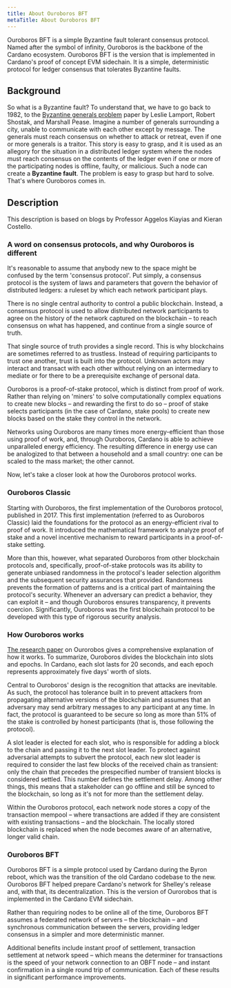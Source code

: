 ```yaml
---
title: About Ouroboros BFT
metaTitle: About Ouroboros BFT
---
```


Ouroboros BFT is a simple Byzantine fault tolerant consensus protocol. Named after the symbol of infinity, Ouroboros is the backbone of the Cardano ecosystem. Ouroboros BFT is the version that is implemented in Cardano's proof of concept EVM sidechain. It is a simple, deterministic protocol for ledger consensus that tolerates Byzantine faults.

## Background 

So what is a Byzantine fault? To understand that, we have to go back to 1982, to the [Byzantine generals problem](https://www.microsoft.com/en-us/research/uploads/prod/2016/12/The-Byzantine-Generals-Problem.pdf) paper by Leslie Lamport, Robert Shostak, and Marshall Pease. Imagine a number of generals surrounding a city, unable to communicate with each other except by message. The generals must reach consensus on whether to attack or retreat, even if one or more generals is a traitor. This story is easy to grasp, and it is used as an allegory for the situation in a distributed ledger system where the nodes must reach consensus on the contents of the ledger even if one or more of the participating nodes is offline, faulty, or malicious. Such a node can create a **Byzantine fault**. The problem is easy to grasp but hard to solve. That's where Ouroboros comes in.  

## Description
This description is based on blogs by Professor Aggelos Kiayias and Kieran Costello.

### A word on consensus protocols, and why Ouroboros is different

It's reasonable to assume that anybody new to the space might be confused by the term 'consensus protocol'. Put simply, a consensus protocol is the system of laws and parameters that govern the behavior of distributed ledgers: a ruleset by which each network participant plays.  

There is no single central authority to control a public blockchain. Instead, a consensus protocol is used to allow distributed network participants to agree on the history of the network captured on the blockchain – to reach consensus on what has happened, and continue from a single source of truth.  

That single source of truth provides a single record. This is why blockchains are sometimes referred to as trustless. Instead of requiring participants to trust one another, trust is built into the protocol. Unknown actors may interact and transact with each other without relying on an intermediary to mediate or for there to be a prerequisite exchange of personal data.  

Ouroboros is a proof-of-stake protocol, which is distinct from proof of work. Rather than relying on 'miners' to solve computationally complex equations to create new blocks – and rewarding the first to do so – proof of stake selects participants (in the case of Cardano, stake pools) to create new blocks based on the stake they control in the network.  

Networks using Ouroboros are many times more energy-efficient than those using proof of work, and, through Ouroboros, Cardano is able to achieve unparalleled energy efficiency. The resulting difference in energy use can be analogized to that between a household and a small country: one can be scaled to the mass market; the other cannot.  

Now, let's take a closer look at how the Ouroboros protocol works.  

### Ouroboros Classic

Starting with Ouroboros, the first implementation of the Ouroboros protocol, published in 2017. This first implementation (referred to as Ouroboros Classic) laid the foundations for the protocol as an energy-efficient rival to proof of work. It introduced the mathematical framework to analyze proof of stake and a novel incentive mechanism to reward participants in a proof-of-stake setting.  

More than this, however, what separated Ouroboros from other blockchain protocols and, specifically, proof-of-stake protocols was its ability to generate unbiased randomness in the protocol's leader selection algorithm and the subsequent security assurances that provided. Randomness prevents the formation of patterns and is a critical part of maintaining the protocol's security. Whenever an adversary can predict a behavior, they can exploit it – and though Ouroboros ensures transparency, it prevents coercion. Significantly, Ouroboros was the first blockchain protocol to be developed with this type of rigorous security analysis.  

### How Ouroboros works

[The research paper](https://iohk.io/en/research/library/papers/ouroborosa-provably-secure-proof-of-stake-blockchain-protocol/) on Ourorobos gives a comprehensive explanation of how it works. To summarize, Ouroboros divides the blockchain into slots and epochs. In Cardano, each slot lasts for 20 seconds, and each epoch represents approximately five days' worth of slots.  

Central to Ouroboros' design is the recognition that attacks are inevitable. As such, the protocol has tolerance built in to prevent attackers from propagating alternative versions of the blockchain and assumes that an adversary may send arbitrary messages to any participant at any time. In fact, the protocol is guaranteed to be secure so long as more than 51% of the stake is controlled by honest participants (that is, those following the protocol).  

A slot leader is elected for each slot, who is responsible for adding a block to the chain and passing it to the next slot leader. To protect against adversarial attempts to subvert the protocol, each new slot leader is required to consider the last few blocks of the received chain as transient: only the chain that precedes the prespecified number of transient blocks is considered settled. This number defines the settlement delay. Among other things, this means that a stakeholder can go offline and still be synced to the blockchain, so long as it's not for more than the settlement delay.  

Within the Ouroboros protocol, each network node stores a copy of the transaction mempool – where transactions are added if they are consistent with existing transactions – and the blockchain. The locally stored blockchain is replaced when the node becomes aware of an alternative, longer valid chain.  

### Ouroboros BFT

Ouroboros BFT is a simple protocol used by Cardano during the Byron reboot, which was the transition of the old Cardano codebase to the new. Ouroboros BFT helped prepare Cardano's network for Shelley's release and, with that, its decentralization. This is the version of Ourorobos that is implemented in the Cardano EVM sidechain. 

Rather than requiring nodes to be online all of the time, Ouroboros BFT assumes a federated network of servers – the blockchain – and synchronous communication between the servers, providing ledger consensus in a simpler and more deterministic manner.  

Additional benefits include instant proof of settlement, transaction settlement at network speed – which means the determiner for transactions is the speed of your network connection to an OBFT node – and instant confirmation in a single round trip of communication. Each of these results in significant performance improvements.  
